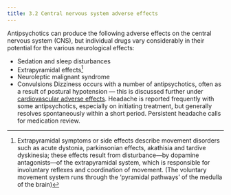 ```yaml
---
title: 3.2 Central nervous system adverse effects
---
```



Antipsychotics can produce the following adverse effects on the central nervous system (CNS), but individual drugs vary considerably in their potential for the various neurological effects:

* Sedation and sleep disturbances
* Extrapyramidal effects[^1]
* Neuroleptic malignant syndrome
* Convulsions
 Dizziness occurs with a number of antipsychotics, often as a result of postural hypotension — this is discussed further under [cardiovascular adverse effects](/antipsychotics/CON155606_18). Headache is reported frequently with some antipsychotics, especially on initiating treatment, but generally resolves spontaneously within a short period. Persistent headache calls for medication review.

[^1]: Extrapyramidal symptoms or side effects describe movement disorders such as acute dystonia, parkinsonian effects, akathisia and tardive dyskinesia; these effects result from disturbance—by dopamine antagonists—of the extrapyramidal system, which is responsible for involuntary reflexes and coordination of movement. (The voluntary movement system runs through the ‘pyramidal pathways’ of the medulla of the brain)
